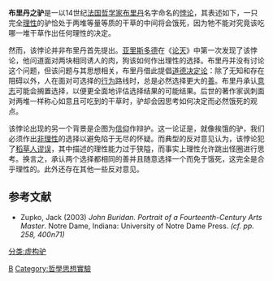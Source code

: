 '''布里丹之驴'''是一以14世纪[[法国|法国]][[哲学家|哲学家]][[布里丹|布里丹]]名字命名的[[悖论|悖论]]，其表述如下，一只完全[[理性|理性]]的驴恰处于两堆等量等质的干草的中间将会饿死，因为牠不能对究竟该吃哪一堆干草作出任何理性的决定。

然而，该悖论并非布里丹首先提出。[[亚里士多德|亚里斯多德]]在《[[论天|论天]]》中第一次发现了该悖论，他问道面对两块相同诱人的肉，狗该如何作出理性的选择。布里丹并没有讨论这个问题，但该问题与其思想相关，布里丹借此提倡[[道德决定论|道德决定论]]：除了无知和存在阻碍以外，人在面对可选择的[[行为|行为]]路线时，总是必然选择更大的[[善|善]]。布里丹承认[[意志|意志]]可能会搁置选择，以便更全面地评估选择结果的可能结果。后世的著作家讽刺面对两堆一样称心如意且可吃到的干草时，驴却会因思考如何决定而必然饿死的观点。

该悖论出现的另一个背景是企图为[[信仰|信仰]]作辩护。这一论证是，就像挨饿的驴，我们必须作出[[非理性|非理性]]的选择以避免陷于无尽的怀疑。而典型的反对意见认为，该悖论犯了[[稻草人論證|稻草人谬误]]，其中描述的理性能力过于狭隘，而事实上理性允许跳出怪圈进行思考。换言之，承认两个选择都相同的善并且随意选择一个而免于饿死，这完全是合乎理性的。此外还存在其他一些反对意见。

== 参考文献 ==
* Zupko, Jack (2003) ''John Buridan. Portrait of a Fourteenth-Century Arts Master''. Notre Dame, Indiana: University of Notre Dame Press. ''(cf. pp. 258, 400n71)''

[[Category:决策悖论|B]]
[[分类:虚构驴|分类:虚构驴]]
[[Category:哲學思想實驗|Category:哲學思想實驗]]